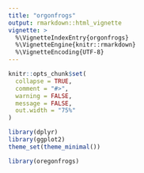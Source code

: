 ```yaml
---
title: "orgonfrogs"
output: rmarkdown::html_vignette
vignette: >
  %\VignetteIndexEntry{orgonfrogs}
  %\VignetteEngine{knitr::rmarkdown}
  %\VignetteEncoding{UTF-8}
---
```


```r
knitr::opts_chunk$set(
  collapse = TRUE,
  comment = "#>",
  warning = FALSE,
  message = FALSE,
  out.width = "75%"
)
```

```r
library(dplyr)
library(ggplot2)
theme_set(theme_minimal())
```


```r
library(oregonfrogs)
```

